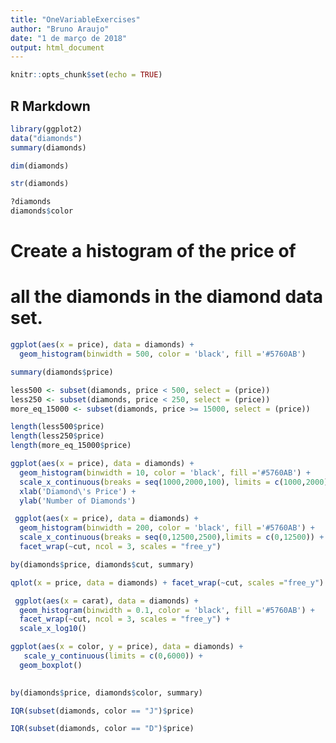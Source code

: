 ```yaml
---
title: "OneVariableExercises"
author: "Bruno Araujo"
date: "1 de março de 2018"
output: html_document
---
```


```r
knitr::opts_chunk$set(echo = TRUE)
```

## R Markdown

```r
library(ggplot2)
data("diamonds")
summary(diamonds)
```
```r
dim(diamonds)

```

```r
str(diamonds)
```


```r
?diamonds
diamonds$color
```

# Create a histogram of the price of
# all the diamonds in the diamond data set.
```r
ggplot(aes(x = price), data = diamonds) +
  geom_histogram(binwidth = 500, color = 'black', fill ='#5760AB')
```

```r
summary(diamonds$price)
```


```r
less500 <- subset(diamonds, price < 500, select = (price))
less250 <- subset(diamonds, price < 250, select = (price))
more_eq_15000 <- subset(diamonds, price >= 15000, select = (price))

length(less500$price)
length(less250$price)
length(more_eq_15000$price)
```

```r
ggplot(aes(x = price), data = diamonds) +
  geom_histogram(binwidth = 10, color = 'black', fill ='#5760AB') +
  scale_x_continuous(breaks = seq(1000,2000,100), limits = c(1000,2000)) +
  xlab('Diamond\'s Price') +
  ylab('Number of Diamonds')
```
  
```r
 ggplot(aes(x = price), data = diamonds) +
  geom_histogram(binwidth = 200, color = 'black', fill ='#5760AB') +
  scale_x_continuous(breaks = seq(0,12500,2500),limits = c(0,12500)) +
  facet_wrap(~cut, ncol = 3, scales = "free_y")
```
  
```r
by(diamonds$price, diamonds$cut, summary)
```

```r
qplot(x = price, data = diamonds) + facet_wrap(~cut, scales ="free_y")  
```
  


```r
 ggplot(aes(x = carat), data = diamonds) +
  geom_histogram(binwidth = 0.1, color = 'black', fill ='#5760AB') +
  facet_wrap(~cut, ncol = 3, scales = "free_y") +
  scale_x_log10()
```



```r
ggplot(aes(x = color, y = price), data = diamonds) +
   scale_y_continuous(limits = c(0,6000)) +
  geom_boxplot() 
  
```
  
  
```r
by(diamonds$price, diamonds$color, summary)
```

```r
IQR(subset(diamonds, color == "J")$price)


```

```r
IQR(subset(diamonds, color == "D")$price)
```

  
